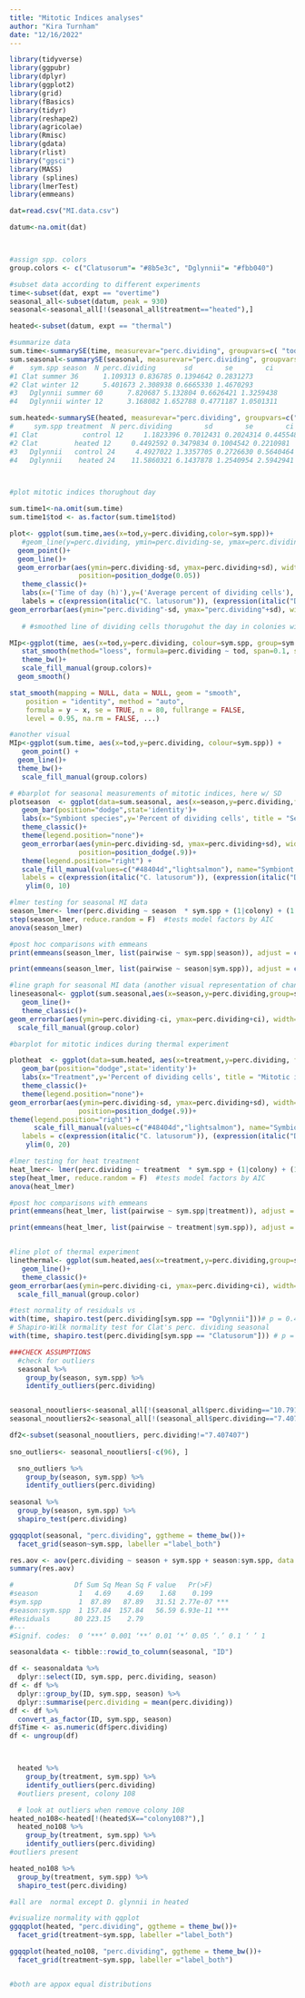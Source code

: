 ```yaml
---
title: "Mitotic Indices analyses"
author: "Kira Turnham"
date: "12/16/2022"
---
```


```r

library(tidyverse)
library(ggpubr)
library(dplyr)
library(ggplot2)
library(grid)
library(fBasics)
library(tidyr)
library(reshape2)
library(agricolae)
library(Rmisc)
library(gdata)
library(rlist)
library("ggsci")
library(MASS)
library (splines)
library(lmerTest)
library(emmeans)

dat=read.csv("MI.data.csv")

datum<-na.omit(dat)



#assign spp. colors
group.colors <- c("Clatusorum"= "#8b5e3c", "Dglynnii"= "#fbb040")

#subset data according to different experiments
time<-subset(dat, expt == "overtime")
seasonal_all<-subset(datum, peak = 930)
seasonal<-seasonal_all[!(seasonal_all$treatment=="heated"),]

heated<-subset(datum, expt == "thermal")

#summarize data
sum.time<-summarySE(time, measurevar="perc.dividing", groupvars=c( "tod", "sym.spp"))
sum.seasonal<-summarySE(seasonal, measurevar="perc.dividing", groupvars=c("sym.spp", "season"))
#    sym.spp season  N perc.dividing       sd        se        ci
#1 Clat summer 36      1.109313 0.836785 0.1394642 0.2831273
#2 Clat winter 12      5.401673 2.308938 0.6665330 1.4670293
#3   Dglynnii summer 60      7.820687 5.132804 0.6626421 1.3259438
#4   Dglynnii winter 12      3.168082 1.652788 0.4771187 1.0501311

sum.heated<-summarySE(heated, measurevar="perc.dividing", groupvars=c("sym.spp", "treatment"))
#     sym.spp treatment  N perc.dividing        sd        se        ci
#1 Clat           control 12     1.1823396 0.7012431 0.2024314 0.4455486
#2 Clat         heated 12     0.4492592 0.3479834 0.1004542 0.2210981
#3   Dglynnii   control 24     4.4927022 1.3357705 0.2726630 0.5640464
#4   Dglynnii    heated 24    11.5860321 6.1437878 1.2540954 2.5942941




```


```r
#plot mitotic indices thorughout day

sum.time1<-na.omit(sum.time)
sum.time1$tod <- as.factor(sum.time1$tod)

plot<- ggplot(sum.time,aes(x=tod,y=perc.dividing,color=sym.spp))+
   #geom_line(y=perc.dividing, ymin=perc.dividing-se, ymax=perc.dividing+se)+
  geom_point()+
  geom_line()+
  geom_errorbar(aes(ymin=perc.dividing-sd, ymax=perc.dividing+sd), width=.2,
                 position=position_dodge(0.05))
   theme_classic()+
   labs(x=('Time of day (h)'),y=('Average percent of dividing cells'), title = 'Summer mitotic indices thoughout a day')+
   labels = c(expression(italic("C. latusorum")), (expression(italic("D. glynnii"))))+
geom_errorbar(aes(ymin="perc.dividing"-sd, ymax="perc.dividing"+sd), width=.1)
   
   # #smoothed line of dividing cells thorugohut the day in colonies with Clat or Dglynnii

MIp<-ggplot(time, aes(x=tod,y=perc.dividing, colour=sym.spp, group=sym.spp)) +
   stat_smooth(method="loess", formula=perc.dividing ~ tod, span=0.1, se=TRUE, aes(fill=sym.spp), alpha=0.3) +
   theme_bw()+
   scale_fill_manual(group.colors)+
  geom_smooth()

stat_smooth(mapping = NULL, data = NULL, geom = "smooth",
    position = "identity", method = "auto",
    formula = y ~ x, se = TRUE, n = 80, fullrange = FALSE,
    level = 0.95, na.rm = FALSE, ...)

#another visual
MIp<-ggplot(sum.time, aes(x=tod,y=perc.dividing, colour=sym.spp)) +
   geom_point() +
  geom_line()+
  theme_bw()+
   scale_fill_manual(group.colors)
```


```r

# #barplot for seasonal measurements of mitotic indices, here w/ SD
plotseason  <- ggplot(data=sum.seasonal, aes(x=season,y=perc.dividing,fill=sym.spp))+
   geom_bar(position="dodge",stat='identity')+
   labs(x="Symbiont species",y='Percent of dividing cells', title = "Seasonal mitotic indices")+
   theme_classic()+
   theme(legend.position="none")+
   geom_errorbar(aes(ymin=perc.dividing-sd, ymax=perc.dividing+sd), width=.2,
                 position=position_dodge(.9))+
   theme(legend.position="right") +  
   scale_fill_manual(values=c("#48404d","lightsalmon"), name="Symbiont spp.",
   labels = c(expression(italic("C. latusorum")), (expression(italic("D. glynnii")))))+
    ylim(0, 10)

#lmer testing for seasonal MI data
season_lmer<- lmer(perc.dividing ~ season  * sym.spp + (1|colony) + (1|rep), data=seasonal)
step(season_lmer, reduce.random = F)  #tests model factors by AIC
anova(season_lmer)

#post hoc comparisons with emmeans
print(emmeans(season_lmer, list(pairwise ~ sym.spp|season)), adjust = c('mvt'))

print(emmeans(season_lmer, list(pairwise ~ season|sym.spp)), adjust = c('mvt'))

#line graph for seasonal MI data (another visual representation of change)
lineseasonal<- ggplot(sum.seasonal,aes(x=season,y=perc.dividing,group=sym.spp, color=sym.spp))+
   geom_line()+
   theme_classic()+
geom_errorbar(aes(ymin=perc.dividing-ci, ymax=perc.dividing+ci), width=.1)+
  scale_fill_manual(group.color)
```


```r
#barplot for mitotic indices during thermal experiment

plotheat  <- ggplot(data=sum.heated, aes(x=treatment,y=perc.dividing, fill=sym.spp))+
   geom_bar(position="dodge",stat='identity')+
   labs(x="Treatment",y='Percent of dividing cells', title = "Mitotic indices during thermal experiment")+
   theme_classic()+
   theme(legend.position="none")+
geom_errorbar(aes(ymin=perc.dividing-sd, ymax=perc.dividing+sd), width=.2,
                 position=position_dodge(.9))+
theme(legend.position="right") + 
      scale_fill_manual(values=c("#48404d","lightsalmon"), name="Symbiont spp.",
   labels = c(expression(italic("C. latusorum")), (expression(italic("D. glynnii")))))+
    ylim(0, 20)

#lmer testing for heat treatment
heat_lmer<- lmer(perc.dividing ~ treatment  * sym.spp + (1|colony) + (1|rep), data=heated)
step(heat_lmer, reduce.random = F)  #tests model factors by AIC
anova(heat_lmer)

#post hoc comparisons with emmeans
print(emmeans(heat_lmer, list(pairwise ~ sym.spp|treatment)), adjust = c('mvt'))

print(emmeans(heat_lmer, list(pairwise ~ treatment|sym.spp)), adjust = c('mvt'))


#line plot of thermal experiment
linethermal<- ggplot(sum.heated,aes(x=treatment,y=perc.dividing,group=sym.spp, color=sym.spp))+
   geom_line()+
   theme_classic()+
geom_errorbar(aes(ymin=perc.dividing-ci, ymax=perc.dividing+ci), width=.1)+
  scale_fill_manual(group.color)

#test normality of residuals vs .
with(time, shapiro.test(perc.dividing[sym.spp == "Dglynnii"]))# p = 0.4602
# Shapiro-Wilk normality test for Clat's perc. dividing seasonal
with(time, shapiro.test(perc.dividing[sym.spp == "Clatusorum"])) # p = 0.7543
```


```r
###CHECK ASSUMPTIONS 
  #check for outliers
  seasonal %>%
    group_by(season, sym.spp) %>%
    identify_outliers(perc.dividing)


seasonal_nooutliers<-seasonal_all[!(seasonal_all$perc.dividing=="10.791367"),]
seasonal_nooutliers2<-seasonal_all[!(seasonal_all$perc.dividing=="7.407407"),]

df2<-subset(seasonal_nooutliers, perc.dividing!="7.407407")
   
sno_outliers<- seasonal_nooutliers[-c(96), ]

  sno_outliers %>%
    group_by(season, sym.spp) %>%
    identify_outliers(perc.dividing)
  
seasonal %>%
  group_by(season, sym.spp) %>%
  shapiro_test(perc.dividing)

ggqqplot(seasonal, "perc.dividing", ggtheme = theme_bw())+
  facet_grid(season~sym.spp, labeller ="label_both")

res.aov <- aov(perc.dividing ~ season + sym.spp + season:sym.spp, data = df)
summary(res.aov)

#               Df Sum Sq Mean Sq F value   Pr(>F)    
#season          1   4.69    4.69    1.68    0.199    
#sym.spp         1  87.89   87.89   31.51 2.77e-07 ***
#season:sym.spp  1 157.84  157.84   56.59 6.93e-11 ***
#Residuals      80 223.15    2.79                     
#---
#Signif. codes:  0 ‘***’ 0.001 ‘**’ 0.01 ‘*’ 0.05 ‘.’ 0.1 ‘ ’ 1

seasonaldata <- tibble::rowid_to_column(seasonal, "ID")

df <- seasonaldata %>%
  dplyr::select(ID, sym.spp, perc.dividing, season)
df <- df %>%
  dplyr::group_by(ID, sym.spp, season) %>%
  dplyr::summarise(perc.dividing = mean(perc.dividing))
df <- df %>%
  convert_as_factor(ID, sym.spp, season)
df$Time <- as.numeric(df$perc.dividing)
df <- ungroup(df)



  heated %>%
    group_by(treatment, sym.spp) %>%
    identify_outliers(perc.dividing)
  #outliers present, colony 108

  # look at outliers when remove colony 108
heated_no108<-heated[!(heated$X=="colony108?"),]
  heated_no108 %>%
    group_by(treatment, sym.spp) %>%
    identify_outliers(perc.dividing)
#outliers present

heated_no108 %>%
  group_by(treatment, sym.spp) %>%
  shapiro_test(perc.dividing)

#all are  normal except D. glynnii in heated

#visualize normality with qqplot
ggqqplot(heated, "perc.dividing", ggtheme = theme_bw())+
  facet_grid(treatment~sym.spp, labeller ="label_both")

ggqqplot(heated_no108, "perc.dividing", ggtheme = theme_bw())+
  facet_grid(treatment~sym.spp, labeller ="label_both")


#both are appox equal distributions
```

